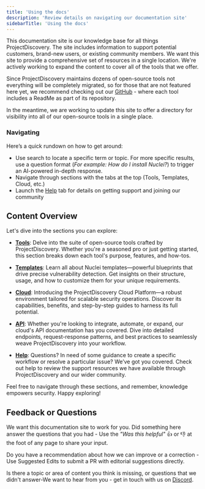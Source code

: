 ```yaml
---
title: 'Using the docs'
description: 'Review details on navigating our documentation site'
sidebarTitle: 'Using the docs'
---
```


This documentation site is our knowledge base for all things ProjectDiscovery. The site includes information to support potential customers, brand-new users, or existing community members.
We want this site to provide a comprehensive set of resources in a single location. We're actively working to expand the content to cover all of the tools that we offer. 

Since ProjectDiscovery maintains dozens of open-source tools not everything will be completely migrated, so for those that are not featured here yet, 
we recommend checking out our [GitHub](https://github.com/projectdiscovery) - where each tool includes a ReadMe as part of its repository. 

In the meantime, we are working to update this site to offer a directory for visibility into all of our open-source tools in a single place.

### Navigating

Here’s a quick rundown on how to get around: 
- Use search to locate a specific term or topic. For more specific results, use a question format (*For example: How do I install Nuclei?*) to trigger an AI-powered in-depth response. 
- Navigate through sections with the tabs at the top (Tools, Templates, Cloud, etc.) 
- Launch the [Help](/help) tab for details on getting support and joining our community

## Content Overview 

Let's dive into the sections you can explore:

- [**Tools**](/tools): Delve into the suite of open-source tools crafted by ProjectDiscovery. Whether you're a seasoned pro or just getting started, this section breaks down each tool's purpose, features, and how-tos.

- [**Templates**](/templates): Learn all about Nuclei templates—powerful blueprints that drive precise vulnerability detection. Get insights on their structure, usage, and how to customize them for your unique requirements.

- [**Cloud**](/cloud): Introducing the ProjectDiscovery Cloud Platform—a robust environment tailored for scalable security operations. Discover its capabilities, benefits, and step-by-step guides to harness its full potential.

- [**API**](/api): Whether you're looking to integrate, automate, or expand, our cloud's API documentation has you covered. Dive into detailed endpoints, request-response patterns, and best practices to seamlessly weave ProjectDiscovery into your workflow.

- [**Help**](/help): Questions? In need of some guidance to create a specific workflow or resolve a particular issue? We’ve got you covered. Check out help to review the support resources we have available through ProjectDiscovery and our wider community. 

Feel free to navigate through these sections, and remember, knowledge empowers security. Happy exploring!

## Feedback or Questions

We want this documentation site to work for you. Did something here answer the questions that you had  - Use the *"Was this helpful"* 👍 or 👎 at the foot of any page to share your input.

Do you have a recommendation about how we can improve or a correction -  Use Suggested Edits to submit a PR with editorial suggestions directly.

Is there a topic or area of content you think is missing, or questions that we didn't answer-We want to hear from you - get in touch with us on [Discord](https://discord.com/invite/projectdiscovery). 
